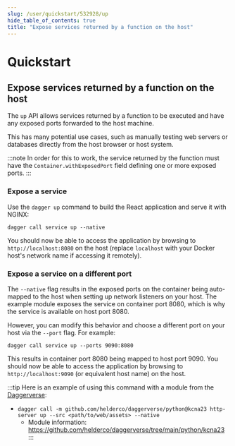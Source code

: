```yaml
---
slug: /user/quickstart/532928/up
hide_table_of_contents: true
title: "Expose services returned by a function on the host"
---
```


# Quickstart

## Expose services returned by a function on the host

The `up` API allows services returned by a function to be executed and have any exposed ports forwarded to the host machine.

This has many potential use cases, such as manually testing web servers or databases directly from the host browser or host system.

:::note
In order for this to work, the service returned by the function must have the `Container.withExposedPort` field defining one or more exposed ports.
:::

### Expose a service

Use the `dagger up` command to build the React application and serve it with NGINX:

```shell
dagger call service up --native
```

You should now be able to access the application by browsing to `http://localhost:8080` on the host (replace `localhost` with your Docker host's network name if accessing it remotely).

### Expose a service on a different port

The `--native` flag results in the exposed ports on the container being auto-mapped to the host when setting up network listeners on your host. The example module exposes the service on container port 8080, which is why the service is available on host port 8080.

However, you can modify this behavior and choose a different port on your host via the `--port` flag. For example:

```shell
dagger call service up --ports 9090:8080
```

This results in container port 8080 being mapped to host port 9090. You should now be able to access the application by browsing to `http://localhost:9090` (or equivalent host name) on the host.

:::tip
Here is an example of using this command with a module from the [Daggerverse](https://daggerverse.dev/):

- `dagger call -m github.com/helderco/daggerverse/python@kcna23 http-server up --src <path/to/web/assets> --native`
  - Module information: https://github.com/helderco/daggerverse/tree/main/python/kcna23
:::
